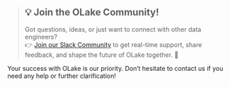 

<br />
<br />

> ## 💡 **Join the OLake Community!**  
> Got questions, ideas, or just want to connect with other data engineers?  
> 👉 [Join our Slack Community](https://olake.io/slack) to get real-time support, share feedback, and shape the future of OLake together. 🚀  

Your success with OLake is our priority. Don’t hesitate to contact us if you need any help or further clarification!
